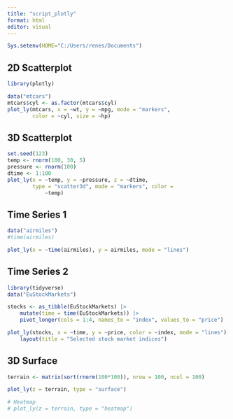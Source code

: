 ```yaml
---
title: "script_plotly"
format: html
editor: visual
---
```


```r
Sys.setenv(HOME="C:/Users/renes/Documents")
```

## 2D Scatterplot

```r
library(plotly)

data("mtcars")
mtcars$cyl <- as.factor(mtcars$cyl)
plot_ly(mtcars, x = ~wt, y = ~mpg, mode = "markers", 
        color = ~cyl, size = ~hp)
```

## 3D Scatterplot

```r
set.seed(123)
temp <- rnorm(100, 30, 5)
pressure <- rnorm(100)
dtime <- 1:100
plot_ly(x = ~temp, y = ~pressure, z = ~dtime,
        type = "scatter3d", mode = "markers", color = 
            ~temp)

```

## Time Series 1

```r
data("airmiles")
#time(airmiles)

plot_ly(x = ~time(airmiles), y = airmiles, mode = "lines")
```

## Time Series 2

```r
library(tidyverse)
data("EuStockMarkets")

stocks <- as_tibble(EuStockMarkets) |> 
    mutate(time = time(EuStockMarkets)) |> 
    pivot_longer(cols = 1:4, names_to = "index", values_to = "price")  

plot_ly(stocks, x = ~time, y = ~price, color = ~index, mode = "lines") |> 
    layout(title = "Selected stock market indices")
```

## 3D Surface

```r
terrain <- matrix(sort(rnorm(100*100)), nrow = 100, ncol = 100)

plot_ly(z = terrain, type = "surface")

# Heatmap
# plot_ly(z = terrain, type = "heatmap")
```

